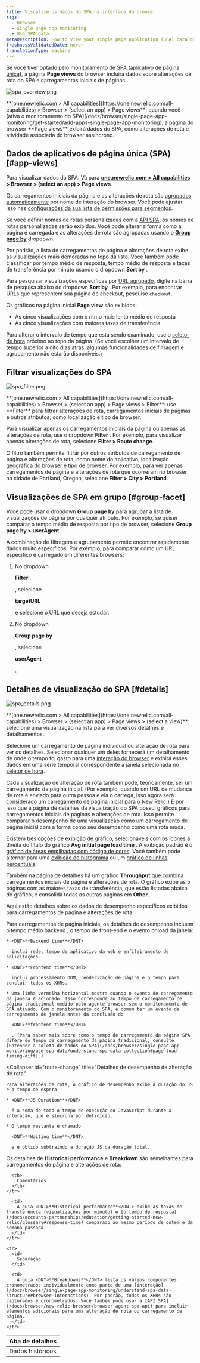 ```yaml
---
title: Visualize os dados do SPA na interface do browser
tags:
  - Browser
  - Single page app monitoring
  - Use SPA data
metaDescription: How to view your single page application (SPA) data details in browser.
freshnessValidatedDate: never
translationType: machine
---
```





Se você tiver optado pelo [monitoramento de SPA (aplicativo de página única)](/docs/browser/single-page-app-monitoring/get-started/welcome-single-page-app-monitoring), a página <DNT>**Page views**</DNT> do browser incluirá dados sobre alterações de rota do SPA e carregamentos iniciais de páginas.

<img
  title="spa_overview.png"
  alt="spa_overview.png"
  src={browserSpaPageviews}
/>

<figcaption>
  <DNT>**[one.newrelic.com > All capabilities](https://one.newrelic.com/all-capabilities) > Browser > (select an app) > Page views**</DNT>: quando você [ativa o monitoramento do SPA](/docs/browser/single-page-app-monitoring/get-started/add-apps-single-page-app-monitoring), a página do browser <DNT>**Page views**</DNT> exibirá dados do SPA, como alterações de rota e atividade associada do browser assíncrono.
</figcaption>

## Dados de aplicativos de página única (SPA) [#app-views]

Para visualizar dados do SPA: Vá para <DNT>**[one.newrelic.com > All capabilities](https://one.newrelic.com/all-capabilities) > Browser > (select an app) > Page views**</DNT>.

Os carregamentos iniciais da página e as alterações de rota são [agrupados automaticamente](/docs/browser/new-relic-browser/configuration/group-browser-metrics-urls#hierarchy) por nome de interação do browser. Você pode ajustar isso nas [configurações da sua lista de permissões para segmentos](/docs/browser/new-relic-browser/installation-configuration/url-whitelists-grouping-browser-metrics).

Se você definir nomes de rotas personalizadas com a [API SPA](/docs/browser/new-relic-browser/browser-agent-spa-api), os nomes de rotas personalizadas serão exibidos. Você pode alterar a forma como a página é carregada e as alterações de rota são agrupadas usando o [<DNT>**Group page by**</DNT>](/docs/browser/single-page-app-monitoring/use-spa-data/view-spa-data-new-relic-browser#group-facet) dropdown.

Por padrão, a lista de carregamentos de página e alterações de rota exibe as visualizações mais demoradas no topo da lista. Você também pode classificar por tempo médio de resposta, tempo médio de resposta e taxas de transferência por minuto usando o dropdown <DNT>**Sort by**</DNT> .

Para pesquisar visualizações específicas por [URL agrupado](/docs/browser/new-relic-browser/configuration/group-browser-metrics-urls#hierarchy), digite na barra de pesquisa abaixo do dropdown <DNT>**Sort by**</DNT> . Por exemplo, para encontrar URLs que representem sua página de checkout, pesquise `checkout`.

Os gráficos na página inicial <DNT>**Page view**</DNT> são exibidos:

* As cinco visualizações com o ritmo mais lento médio de resposta
* As cinco visualizações com maiores taxas de transferência

Para alterar o intervalo de tempo que está sendo examinado, use o [seletor de hora](/docs/query-your-data/explore-query-data/dashboards/manage-your-dashboard/#dash-time-picker) próximo ao topo da página. (Se você escolher um intervalo de tempo superior a oito dias atrás, algumas funcionalidades de filtragem e agrupamento não estarão disponíveis.)

## Filtrar visualizações do SPA

<img
  title="spa_filter.png"
  alt="spa_filter.png"
  src={browserSpaFilters}
/>

<figcaption>
  <DNT>**[one.newrelic.com > All capabilities](https://one.newrelic.com/all-capabilities) > Browser > (select an app) > Page views > Filter**</DNT>: use <DNT>**Filter**</DNT> para filtrar alterações de rota, carregamentos iniciais de páginas e outros atributos, como localização e tipo de browser.
</figcaption>

Para visualizar apenas os carregamentos iniciais da página ou apenas as alterações de rota, use o dropdown <DNT>**Filter**</DNT> . Por exemplo, para visualizar apenas alterações de rota, selecione <DNT>**Filter > Route change**</DNT>.

O filtro também permite filtrar por outros atributos de carregamento de página e alterações de rota, como nome do aplicativo, localização geográfica do browser e tipo de browser. Por exemplo, para ver apenas carregamentos de página e alterações de rota que ocorreram no browser na cidade de Portland, Oregon, selecione <DNT>**Filter > City > Portland**</DNT>.

## Visualizações de SPA em grupo [#group-facet]

Você pode usar o dropdown <DNT>**Group page by**</DNT> para agrupar a lista de visualizações de página por qualquer atributo. Por exemplo, se quiser comparar o tempo médio de resposta por tipo de browser, selecione <DNT>**Group page by > userAgent**</DNT>.

A combinação de filtragem e agrupamento permite encontrar rapidamente dados muito específicos. Por exemplo, para comparar como um URL específico é carregado em diferentes browsers:

1. No dropdown

   <DNT>**Filter**</DNT>

   , selecione

   <DNT>**targetURL**</DNT>

   e selecione o URL que deseja estudar.

2. No dropdown

   <DNT>**Group page by**</DNT>

   , selecione

   <DNT>**userAgent**</DNT>

   .

## Detalhes de visualização do SPA [#details]

<img
  title="spa_details.png"
  alt="spa_details.png"
  src={browserPageviewDetails}
/>

<figcaption>
  <DNT>**[one.newrelic.com > All capabilities](https://one.newrelic.com/all-capabilities) > Browser > (select an app) > Page views > (select a view)**</DNT>: selecione uma visualização na lista para ver diversos detalhes e detalhamentos.
</figcaption>

Selecione um carregamento de página individual ou alteração de rota para ver os detalhes. Selecionar qualquer um deles fornecerá um detalhamento de onde o tempo foi gasto para uma [interação do browser](/docs/browser/single-page-app-monitoring/understand-spa-data-structure#browser-interactions) e exibirá esses dados em uma série temporal correspondente à janela selecionada no [seletor de hora](/docs/query-your-data/explore-query-data/dashboards/manage-your-dashboard/#dash-time-picker).

Cada visualização de alteração de rota também pode, teoricamente, ser um carregamento de página inicial. (Por exemplo, quando um URL de mudança de rota é enviado para outra pessoa e ela o carrega, isso agora será considerado um carregamento de página inicial para o New Relic.) É por isso que a página de detalhes da visualização do SPA possui gráficos para carregamentos iniciais de páginas e alterações de rota. Isso permite comparar o desempenho de uma visualização como um carregamento de página inicial com a forma como seu desempenho como uma rota muda.

Existem três opções de exibição de gráfico, selecionáveis com os ícones à direita do título do gráfico <DNT>**Avg initial page load time**</DNT> . A exibição padrão é o [gráfico de áreas empilhadas com código de cores](/docs/apm/new-relic-apm/ui-functions/standard-dashboard-features). Você também pode alternar para uma [exibição de histograma](/docs/apm/applications-menu/features/histograms-viewing-data-distribution) ou um [gráfico de linhas percentuais](/docs/apm/applications-menu/features/percentiles-comparing-ranked-data).

Também na página de detalhes há um gráfico <DNT>**Throughput**</DNT> que combina carregamentos iniciais de página e alterações de rota. O gráfico exibe as 5 páginas com as maiores taxas de transferência, que estão listadas abaixo do gráfico, e consolida todas as outras páginas em <DNT>**Other**</DNT>.

Aqui estão detalhes sobre os dados de desempenho específicos exibidos para carregamentos de página e alterações de rota:

<CollapserGroup>
  <Collapser
    id="page-load"
    title="Detalhes de desempenho de carregamento da página inicial"
  >
    Para carregamentos de página iniciais, os detalhes de desempenho incluem o tempo médio backend , o tempo de front-end e o evento onload da janela:

    * <DNT>**Backend time**</DNT>

      inclui rede, tempo de aplicativo da web e enfileiramento de solicitações.

    * <DNT>**Frontend time**</DNT>

      inclui processamento DOM, renderização de página e o tempo para concluir todos os XHRs.

    * Uma linha vermelha horizontal mostra quando o evento de carregamento da janela é acionado. Isso corresponde ao tempo de carregamento de página tradicional medido pelo agente browser sem o monitoramento de SPA ativado. Com o monitoramento do SPA, é comum ter um evento de carregamento de janela antes da conclusão do

      <DNT>**frontend time**</DNT>

      . (Para saber mais sobre como o tempo de carregamento da página SPA difere do tempo de carregamento da página tradicional, consulte [Entender a coleta de dados do SPA](/docs/browser/single-page-app-monitoring/use-spa-data/understand-spa-data-collection#page-load-timing-diff).)
  </Collapser>

  <Collapser
    id="route-change"
    title="Detalhes de desempenho de alteração de rota"
  >
    Para alterações de rota, o gráfico de desempenho exibe a duração do JS e o tempo de espera.

    * <DNT>**JS Duration**</DNT>

      é a soma de todo o tempo de execução do JavaScript durante a interação, que é síncrona por definição.

    * O tempo restante é chamado

      <DNT>**Waiting time**</DNT>

      e é obtido subtraindo a duração JS da duração total.
  </Collapser>
</CollapserGroup>

Os detalhes de <DNT>**Historical performance**</DNT> e <DNT>**Breakdown**</DNT> são semelhantes para carregamentos de página e alterações de rota:

<table>
  <thead>
    <tr>
      <th style={{ width: "150px" }}>
        Aba de detalhes
      </th>

      <th>
        Comentários
      </th>
    </tr>
  </thead>

  <tbody>
    <tr>
      <td>
        Dados históricos
      </td>

      <td>
        A guia <DNT>**Historical performance**</DNT> exibe as taxas de transferência (visualizações por minuto) e [o tempo de resposta](/docs/accounts-partnerships/education/getting-started-new-relic/glossary#response-time) comparado ao mesmo período de ontem e da semana passada.
      </td>
    </tr>

    <tr>
      <td>
        Separação
      </td>

      <td>
        A guia <DNT>**Breakdowns**</DNT> lista os vários componentes cronometrados individualmente como parte de uma [interação](/docs/browser/single-page-app-monitoring/understand-spa-data-structure#browser-interactions). Por padrão, todos os XHRs são capturados e cronometrados. Você também pode usar a [API SPA](/docs/browser/new-relic-browser/browser-agent-spa-api) para incluir elementos adicionais para uma alteração de rota ou carregamento de página.
      </td>
    </tr>
  </tbody>
</table>